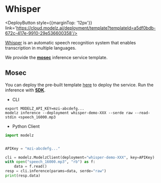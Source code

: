 # Whisper


<DeployButton style={{marginTop: '12px'}} link='https://cloud.modelz.ai/deployment/template?templateId=a5df0bdb-672c-417e-9910-29e536600358'/>

[Whisper](https://openai.com/research/whisper) is an automatic speech recognition system that enables transcription in multiple languages.

We provide the [**mosec**](../frameworks/mosec) inference service template.

## Mosec

You can deploy the pre-built template [here](https://cloud.modelz.ai/deployment/template) to deploy the service. Run the inference with [**SDK**](../sdk).

- CLI
```shell copy
export MODELZ_API_KEY=mzi-abcdefg...
modelz inference --deployment whisper-demo-XXX --serde raw --read-stdin <speech_16000.mp3
```

- Python Client
```python copy
import modelz


APIKey = "mzi-abcdefg..."

cli = modelz.ModelzClient(deployment="whisper-demo-XXX", key=APIKey)
with open("speech_16000.mp3", "rb") as f:
    data = f.read()
resp = cli.inference(params=data, serde="raw")
print(resp.data)
```
